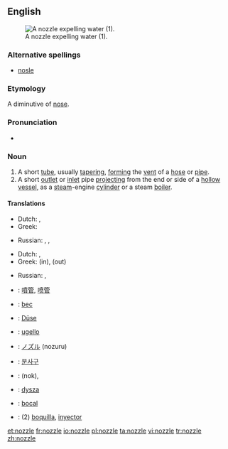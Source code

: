 ==English==
[[Image:Water nozzle.jpg|right|thumb|A nozzle expelling water (1).]]
===Alternative spellings===
*[[nosle]]

===Etymology===
A diminutive of [[nose]].

===Pronunciation===
* {{rhymes|ɒzəl}}

===Noun===
{{en-noun}}

# A short [[tube]], usually [[taper]]ing, [[form]]ing the [[vent]] of a [[hose]] or [[pipe]].
# A short [[outlet]] or [[inlet]] pipe [[project]]ing from the end or side of a [[hollow]] [[vessel]], as a [[steam]]-engine [[cylinder]] or a steam [[boiler]].

====Translations====
{{trans-top|short tube}}
*Dutch: {{t+|nl|buis|f}}, {{t|nl|pijp|f}}
*Greek: {{t|el|στόμιο|n|tr=stómio|sc=Grek}}
{{trans-mid}}
*Russian: {{t|ru|насадка|f|tr=nasádka|sc=Cyrl}}, {{t|ru|наконечник|mtr=nakon'éčnik|sc=Cyrl}}, {{t|ru|патрубок|m|tr=pátrubok|sc=Cyrl}}
{{trans-bottom}}

{{trans-top|inlet or outlet pipe}}
*Dutch: {{t|nl|overloopventiel|n}}, {{t|nl|pijp|f}}
*Greek: {{t|el|στόμιο|n|tr=stómio|sc=Grek}} (in), {{t|el|σιφόνι|n|tr=sifóni|sc=Grek}} (out) 
{{trans-mid}}
*Russian: {{t|ru|сопло|n|tr=sopló|sc=Cyrl}}, {{t|ru|форсунка|f|tr=forsúnka|sc=Cyrl}}
{{trans-bottom}}

{{checktrans-top}}
*{{ttbc|Chinese}}: [[噴管]], [[喷管]]
*{{ttbc|French}}: [[bec]] {{m}}
*{{ttbc|German}}: [[Düse]] {{f}}
*{{ttbc|Italian}}: [[ugello]] {{m}}
*{{ttbc|Japanese}}: [[ノズル]] (nozuru)
{{trans-mid}}
*{{ttbc|Korean}}: [[분사구]]
*{{ttbc|Persian}}: {{FAchar|[[نوك]]}} (nok), {{FAchar|[[شیپوره]]}}
*{{ttbc|Polish}}: [[dysza]] {{f}}
*{{ttbc|Portuguese}}: [[bocal]] {{m}}
*{{ttbc|Spanish}}: (2) [[boquilla]], [[inyector]] {{m}}
{{trans-bottom}}

[[et:nozzle]]
[[fr:nozzle]]
[[io:nozzle]]
[[pl:nozzle]]
[[ta:nozzle]]
[[vi:nozzle]]
[[tr:nozzle]]
[[zh:nozzle]]